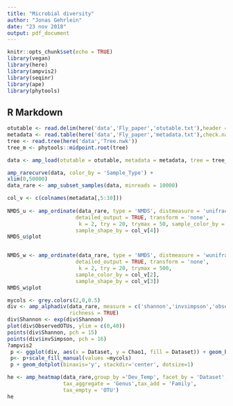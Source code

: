```yaml
---
title: "Microbial diversity"
author: "Jonas Gehrlein"
date: "23 nov 2018"
output: pdf_document
---
```


```r
knitr::opts_chunk$set(echo = TRUE)
library(vegan)
library(here)
library(ampvis2)
library(seqinr)
library(ape)
library(phytools)
```

## R Markdown


```r
otutable <- read.delim(here('data','Fly_paper','otutable.txt'),header = TRUE, check.names = FALSE)
metadata <- read.table(here('data','Fly_paper','metadata.txt'),check.names = FALSE, sep = '\t', header = TRUE)
tree <- read.tree(here('data','Tree.nwk'))
tree_m <- phytools::midpoint.root(tree)
```

```r
data <- amp_load(otutable = otutable, metadata = metadata, tree = tree_m)

amp_rarecurve(data, color_by = 'Sample_Type') +
xlim(0,50000)
data_rare <- amp_subset_samples(data, minreads = 10000)

col_v <- c(colnames(metadata[,5:10]))
                    
NMDS_u <- amp_ordinate(data_rare, type = 'NMDS', distmeasure = 'unifrac',
                      detailed_output = TRUE, transform = 'none',
                       k = 2, try = 20, trymax = 50, sample_color_by = col_v[2],
                      sample_shape_by = col_v[4])
NMDS_u$plot


NMDS_w <- amp_ordinate(data_rare, type = 'NMDS', distmeasure = 'wunifrac',
                      detailed_output = TRUE, transform = 'none',
                       k = 2, try = 20, trymax = 500,
                      sample_color_by = col_v[2],
                      sample_shape_by = col_v[3])
NMDS_w$plot

```

```r
mycols <- grey.colors(2,0,0.5)
div <- amp_alphadiv(data_rare, measure = c('shannon','invsimpson','observed'),
                    richness = TRUE)
div$Shannon <- exp(div$Shannon)
plot(div$ObservedOTUs, ylim = c(0,40))
points(div$Shannon, pch = 15)
points(div$invSimpson, pch = 16)
?ampvis2
 p <- ggplot(div, aes(x = Dataset, y = Chao1, fill = Dataset)) + geom_boxplot()
 p<- p+scale_fill_manual(values =mycols)
 p + geom_dotplot(binaxis='y', stackdir='center', dotsize=1)
```


```r
he <- amp_heatmap(data_rare,group_by ='Dev_Temp', facet_by = 'Dataset',
                  tax_aggregate = 'Genus',tax_add = 'Family',
                  tax_empty = 'OTU')
he
```

